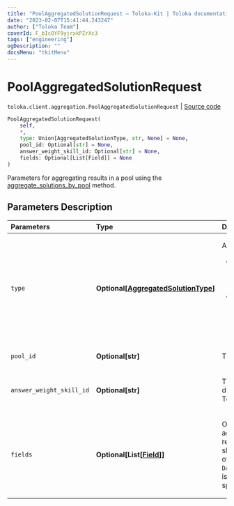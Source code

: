 ```yaml
---
title: "PoolAggregatedSolutionRequest — Toloka-Kit | Toloka documentation"
date: "2023-02-07T15:41:44.243247"
author: ["Toloka Team"]
coverId: F_bIcOYF9yjrxkPZrXc3
tags: ["engineering"]
ogDescription: ""
docsMenu: "tkitMenu"
---
```


# PoolAggregatedSolutionRequest
`toloka.client.aggregation.PoolAggregatedSolutionRequest` | [Source code](https://github.com/Toloka/toloka-kit/blob/v1.1.3/src/client/aggregation.py#L31)

```python
PoolAggregatedSolutionRequest(
    self,
    *,
    type: Union[AggregatedSolutionType, str, None] = None,
    pool_id: Optional[str] = None,
    answer_weight_skill_id: Optional[str] = None,
    fields: Optional[List[Field]] = None
)
```

Parameters for aggregating results in a pool using the [aggregate_solutions_by_pool](/docs-new/toloka-kit/reference/toloka.client.TolokaClient.aggregate_solutions_by_pool) method.

## Parameters Description

| Parameters | Type | Description |
| :----------| :----| :-----------|
`type`|**Optional\[[AggregatedSolutionType](/docs-new/toloka-kit/reference/toloka.client.aggregation.AggregatedSolutionType)\]**|<p>Aggregation model:</p> <ul> <li>`WEIGHTED_DYNAMIC_OVERLAP` — [Aggregation](/docs-new/guide/result-aggregation#aggr-by-skill) based on Tolokers&#x27; skill in a pool with a dynamic overlap.</li> <li>`DAWID_SKENE` — [Dawid-Skene aggregation model](/docs-new/guide/result-aggregation#dawid-skene). It is used in pools without a dynamic overlap.</li> </ul>
`pool_id`|**Optional\[str\]**|<p>The ID of the pool.</p>
`answer_weight_skill_id`|**Optional\[str\]**|<p>The ID of the skill that determines the weight of the Toloker&#x27;s responses.</p>
`fields`|**Optional\[List\[[Field](/docs-new/toloka-kit/reference/toloka.client.aggregation.PoolAggregatedSolutionRequest.Field)\]\]**|<p>Output data fields to aggregate. For the best results, each of these fields should have limited number of response options. If the `DAWID_SKENE` aggregation type is selected, you can only specify one value.</p>
